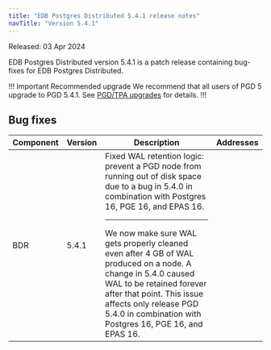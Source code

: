 ```yaml
---
title: "EDB Postgres Distributed 5.4.1 release notes"
navTitle: "Version 5.4.1"
---
```


Released: 03 Apr 2024

EDB Postgres Distributed version 5.4.1 is a patch release containing bug-fixes for EDB Postgres Distributed.

!!! Important Recommended upgrade
We recommend that all users of PGD 5 upgrade to PGD 5.4.1. See [PGD/TPA upgrades](../upgrades/tpa_overview) for details.
!!!


## Bug fixes

| Component | Version | Description                                                                                                                                                                                                                                                                                                                                                                                                                   | Addresses |
|-----------|---------|-------------------------------------------------------------------------------------------------------------------------------------------------------------------------------------------------------------------------------------------------------------------------------------------------------------------------------------------------------------------------------------------------------------------------------|-----------|
| BDR       | 5.4.1   | Fixed WAL retention logic: prevent a PGD node from running out of disk space due to a bug in 5.4.0 in combination with Postgres 16, PGE 16, and EPAS 16.<hr/>We now make sure WAL gets properly cleaned even after 4 GB of WAL produced on a node. A change in 5.4.0 caused WAL to be retained forever after that point. This issue affects only release PGD 5.4.0 in combination with Postgres 16, PGE 16, and EPAS 16. |           |



